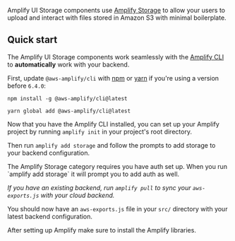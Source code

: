 
Amplify UI Storage components use [Amplify Storage](https://docs.amplify.aws/lib/storage/getting-started/q/platform/js/) to allow your users to upload and interact with files stored in Amazon S3 with minimal boilerplate.

## Quick start

The Amplify UI Storage components work seamlessly with the [Amplify CLI](https://docs.amplify.aws/cli/start/install/)
to **automatically** work with your backend.

First, update `@aws-amplify/cli` with [npm](https://www.npmjs.com/) or [yarn](https://yarnpkg.com/)
if you're using a version before `6.4.0`:

<Tabs>
<TabItem title="npm">

```shell
npm install -g @aws-amplify/cli@latest
```

</TabItem>
<TabItem title="yarn">

```shell
yarn global add @aws-amplify/cli@latest
```

</TabItem>
</Tabs>


Now that you have the Amplify CLI installed, you can set up your Amplify project by running `amplify init` in your project's root directory. 

Then run `amplify add storage` and follow the prompts to add storage to your backend configuration.

<Alert role="none" variation="info" heading="Auth">
  The Amplify Storage category requires you have auth set up. When you run `amplify add storage` it will prompt you to add auth as well.
</Alert>

_If you have an existing backend, run `amplify pull` to sync your `aws-exports.js` with your cloud backend._

You should now have an `aws-exports.js` file in your `src/` directory with your latest backend configuration.

After setting up Amplify make sure to install the Amplify libraries.

<InstallScripts component="storage" />

<NextSteps />

